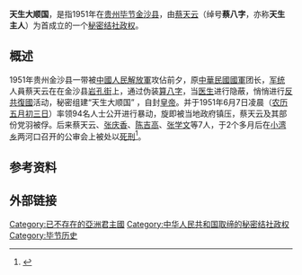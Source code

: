 {{Infobox Former Country
|native_name            = {{lang|zh|天生大顺国}}
|conventional_long_name = 
|common_name            = 
|
|continent              = 亚洲
|region                 = 东亚
|country                = 中华人民共和国
|era                    = 
|status                 = Unrecognized State
|status_text            = [[秘密结社政权|秘密结社政权]]
|empire                 = 
|government_type        = [[政教合一|政教合一]]<br>[[神权政治|神权政治]]<br>[[君主专制|君主专制]]
|
|life_span              = 
|
|year_start             = 1951年
|year_end               = 1951年
|
|year_exile_start       = 
|year_exile_end         = 
|
|event_start            = 
|date_start             = 
|event_end              = 01月
|date_end               = 06月
|
|event1                 = 
|date_event1            = 
|event2                 = 
|date_event2            = 
|event3                 = 
|date_event3            = 
|event4                 = 
|date_event4            = 
|
|event_pre              = 
|date_pre               = 
|event_post             = 
|date_post              = 
|
|p1                     = 中华人民共和国
|flag_p1                = Flag of the People's Republic of China.svg
|
|s1                     = 中华人民共和国
|flag_s1                = Flag of the People's Republic of China.svg
|
|image_flag             = Flag of None.svg
|flag                   = 
|flag_type              = 国旗
|
|image_coat             = Coats of arms of None.svg
|symbol                 = 
|symbol_type            = 国徽
|symbol_type_article    = 
|
|image_map              = 
|image_map_size         = 
|image_map_caption      = 
|
|capital                = 根据地：{{CHN}}[[贵州省|贵州省]][[毕节地区|毕节地区]]（今[[毕节市|毕节市]]）[[金沙县|金沙县]]
|capital_exile          = 
|latd =  |latm =  |latNS =  |longd =  |longm =  |longEW = 
|largest_city           = 
|
|national_motto         = 
|national_anthem        = 
|common_languages       = [[汉语|汉语]]
|demonym                = 
|religion               = [[救济大道|救济大道]]
|philosophy             = 
|currency               = [[天生大顺国钞票|天生大顺国钞票]]<br>[[人民币|人民币（CNY／RMB）]]
|currency_code          = 
|
|title_leader           = 国家最高领导人
|leader1                = [[皇帝|皇帝]] [[蔡天云|蔡天云（蔡八字）]]
|year_leader1           = 1951年1月－1951年6月
|leader2                = 
|year_leader2           = 
|leader3                = 
|year_leader3           = 
|leader4                = 
|year_leader4           = 
|
|title_representative   = 国家元首
|representative1        = [[皇帝|皇帝]] [[蔡天云|蔡天云（蔡八字）]]
|year_representative1   = 1951年1月－1951年6月
|representative2        = 
|year_representative2   = 
|representative3        = 
|year_representative3   = 
|representative4        = 
|year_representative4   = 
|
|title_deputy           = 政府首脑
|deputy1                = 
|year_deputy1           = 
|deputy2                = 
|year_deputy2           = 
|deputy3                = 
|year_deputy3           = 
|deputy4                = 
|year_deputy4           = 
|
|legislature            = 
|house1                 = 
|house2                 = 
|
|stat_year1             = 
|stat_area1             = 
|stat_pop1              = 
|stat_year2             = 
|stat_area2             = 
|stat_pop2              = 
|stat_year3             = 
|stat_area3             = 
|stat_pop3              = 
|stat_year4             = 
|stat_area4             = 
|stat_pop4              = 
|stat_year5             = 
|stat_area5             = 
|stat_pop5              = 
|footnotes              = 
|
|utc_offset             = +8
|cctld                  = 
|calling_code           = 
|today                  = {{CHN}}
}}

'''天生大顺国'''，是指1951年在[[贵州|贵州]][[毕节|毕节]][[金沙县|金沙县]]，由[[蔡天云|蔡天云]]（绰号'''蔡八字'''，亦称'''天生主人'''）为首成立的一个[[秘密结社政权|秘密结社政权]]。

== 概述 ==
1951年贵州金沙县一带被[[中國人民解放軍|中國人民解放軍]]攻佔前夕，原[[中華民國國軍|中華民國國軍]]团长，[[军统|军统]]人員蔡天云在在金沙县[[岩孔街|岩孔街]]上，通过伪装[[算八字|算八字]]，当[[医生|医生]]进行隐蔽，悄悄进行[[反共復國|反共復國]]活动，秘密组建“天生大顺国” ，自封[[皇帝|皇帝]]。并于1951年6月7日凌晨（[[农历五月初三日|农历五月初三日]]）率领94名人士公开进行暴动，旋即被当地政府镇压，蔡天云及其部份党羽被俘。后来蔡天云、[[张庆香|张庆香]]、[[陈吉高|陈吉高]]、[[张学文|张学文]]等7人，于2个多月后在[[小湾乡|小湾乡]]两河口召开的公审会上被处以[[死刑|死刑]]<ref>{{cite web| language =zh-hans| publisher =遵义市政协网>主导航栏目>遵义文史>遵义文史| title =“天生大顺国”的覆灭| url =http://zhengxie.zunyi.gov.cn/ch343/ch4450/ch7952/2012/05/14/content_2011355198.shtml| author =来源：遵义文史；作者：袁泽光| date =2012年5月14日| accessdate =2012年5月14日| deadurl =yes| archiveurl =https://web.archive.org/web/20131230233648/http://zhengxie.zunyi.gov.cn/ch343/ch4450/ch7952/2012/05/14/content_2011355198.shtml| archivedate =2013年12月30日}}</ref>。

== 参考资料 ==
{{Reflist|2}}

== 外部链接 ==

[[Category:已不存在的亞洲君主國|Category:已不存在的亞洲君主國]]
[[Category:中华人民共和国取缔的秘密结社政权|Category:中华人民共和国取缔的秘密结社政权]]
[[Category:毕节历史|Category:毕节历史]]